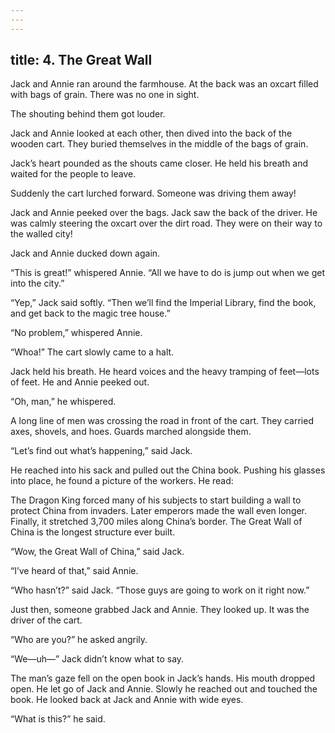 ```yaml
---
---
---
```

title: 4. The Great Wall
---



Jack and Annie ran around the farmhouse. At the back was an oxcart filled with bags of grain. There was no one in sight.

The shouting behind them got louder.

Jack and Annie looked at each other, then dived into the back of the wooden cart. They buried themselves in the middle of the bags of grain.

Jack’s heart pounded as the shouts came closer. He held his breath and waited for the people to leave.

Suddenly the cart lurched forward. Someone was driving them away!

Jack and Annie peeked over the bags. Jack saw the back of the driver. He was calmly steering the oxcart over the dirt road. They were on their way to the walled city!

Jack and Annie ducked down again.

“This is great!” whispered Annie. “All we have to do is jump out when we get into the city.”



“Yep,” Jack said softly. “Then we’ll find the Imperial Library, find the book, and get back to the magic tree house.”

“No problem,” whispered Annie.

“Whoa!” The cart slowly came to a halt.

Jack held his breath. He heard voices and the heavy tramping of feet—lots of feet. He and Annie peeked out.

“Oh, man,” he whispered.

A long line of men was crossing the road in front of the cart. They carried axes, shovels, and hoes. Guards marched alongside them.

“Let’s find out what’s happening,” said Jack.

He reached into his sack and pulled out the China book. Pushing his glasses into place, he found a picture of the workers. He read:

The Dragon King forced many of his subjects to start building a wall to protect China from invaders. Later emperors made the wall even longer. Finally, it stretched 3,700 miles along China’s border. The Great Wall of China is the longest structure ever built.



“Wow, the Great Wall of China,” said Jack.

“I’ve heard of that,” said Annie.

“Who hasn’t?” said Jack. “Those guys are going to work on it right now.”

Just then, someone grabbed Jack and Annie. They looked up. It was the driver of the cart.

“Who are you?” he asked angrily.

“We—uh—” Jack didn’t know what to say.

The man’s gaze fell on the open book in Jack’s hands. His mouth dropped open. He let go of Jack and Annie. Slowly he reached out and touched the book. He looked back at Jack and Annie with wide eyes.

“What is this?” he said.